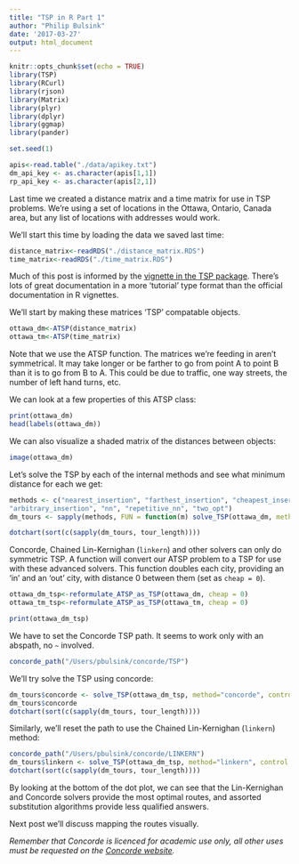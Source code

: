 ```yaml
---
title: "TSP in R Part 1"
author: "Philip Bulsink"
date: '2017-03-27'
output: html_document
---
```


```r
knitr::opts_chunk$set(echo = TRUE)
library(TSP)
library(RCurl)
library(rjson)
library(Matrix)
library(plyr)
library(dplyr)
library(ggmap)
library(pander)

set.seed(1)

apis<-read.table("./data/apikey.txt")
dm_api_key <- as.character(apis[1,1])
rp_api_key <- as.character(apis[2,1])
```

Last time we created a distance matrix and a time matrix for use in TSP problems. We're using a set of locations in the Ottawa, Ontario, Canada area, but any list of locations with addresses would work. 

We'll start this time by loading the data we saved last time:
```r
distance_matrix<-readRDS("./distance_matrix.RDS")
time_matrix<-readRDS("./time_matrix.RDS")
```

Much of this post is informed by the [vignette in the TSP package](https://cran.r-project.org/web/packages/TSP/vignettes/TSP.pdf). There's lots of great documentation in a more 'tutorial' type format than the official documentation in R vignettes. 

We'll start by making these matrices 'TSP' compatable objects. 
```r
ottawa_dm<-ATSP(distance_matrix)
ottawa_tm<-ATSP(time_matrix)
```

Note that we use the ATSP function. The matrices we're feeding in aren't symmetrical. It may take longer or be farther to go from point A to point B than it is to go from B to A. This could be due to traffic, one way streets, the number of left hand turns, etc. 

We can look at a few properties of this ATSP class:
```r
print(ottawa_dm)
head(labels(ottawa_dm))
```

We can also visualize a shaded matrix of the distances between objects:
```r
image(ottawa_dm)
```

Let's solve the TSP by each of the internal methods and see what minimum distance for each we get:

```r
methods <- c("nearest_insertion", "farthest_insertion", "cheapest_insertion",
"arbitrary_insertion", "nn", "repetitive_nn", "two_opt")
dm_tours <- sapply(methods, FUN = function(m) solve_TSP(ottawa_dm, method = m), simplify = FALSE)

dotchart(sort(c(sapply(dm_tours, tour_length))))
```

Concorde, Chained Lin-Kernighan (`linkern`) and other solvers can only do symmetric TSP. A function will convert our ATSP problem to a TSP for use with these advanced solvers. This function doubles each city, providing an 'in' and an 'out' city, with distance 0 between them (set as `cheap = 0`). 

```r
ottawa_dm_tsp<-reformulate_ATSP_as_TSP(ottawa_dm, cheap = 0)
ottawa_tm_tsp<-reformulate_ATSP_as_TSP(ottawa_tm, cheap = 0)

print(ottawa_dm_tsp)
```

We have to set the Concorde TSP path. It seems to work only with an abspath, no `~` involved. 
```r
concorde_path("/Users/pbulsink/concorde/TSP")
```

We'll try solve the TSP using concorde:
```r
dm_tours$concorde <- solve_TSP(ottawa_dm_tsp, method="concorde", control = list(verbose=FALSE))
dm_tours$concorde
dotchart(sort(c(sapply(dm_tours, tour_length))))
```


Similarly, we'll reset the path to use the Chained Lin-Kernighan (`linkern`) method:
```r
concorde_path("/Users/pbulsink/concorde/LINKERN")
dm_tours$linkern <- solve_TSP(ottawa_dm_tsp, method="linkern", control = list(verbose=FALSE))
dotchart(sort(c(sapply(dm_tours, tour_length))))
```

By looking at the bottom of the dot plot, we can see that the Lin-Kernighan and Concorde solvers provide the most optimal routes, and assorted substitution algorithms provide less qualified answers. 

Next post we'll discuss mapping the routes visually. 

*Remember that Concorde is licenced for academic use only, all other uses must be requested on the [Concorde website](www.math.uwaterloo.ca/tsp/concorde/index.html).*
